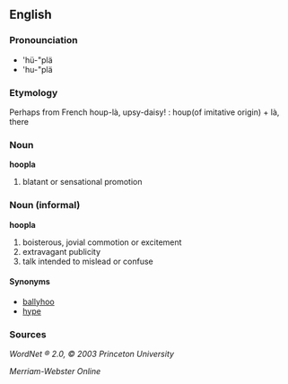 ==English==
===Pronounciation===
*'hü-"plä
*'hu-"plä
===Etymology===
Perhaps from French houp-là, upsy-daisy! : houp(of imitative origin) + là, there
===Noun===
'''hoopla'''

#blatant or sensational promotion
===Noun (informal)===
'''hoopla'''

#boisterous, jovial commotion or excitement
#extravagant publicity
#talk intended to mislead or confuse
====Synonyms====
*[[ballyhoo]]
*[[hype]]
===Sources===
''WordNet ® 2.0, © 2003 Princeton University''

''Merriam-Webster Online''